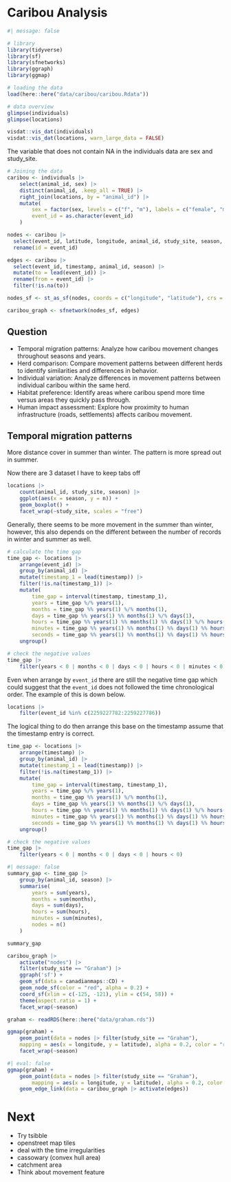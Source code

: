 # Caribou Analysis

```r
#| message: false

# library
library(tidyverse)
library(sf)
library(sfnetworks)
library(ggraph)
library(ggmap)
```

```r
# loading the data
load(here::here("data/caribou/caribou.Rdata"))

# data overview
glimpse(individuals)
glimpse(locations)

visdat::vis_dat(individuals)
visdat::vis_dat(locations, warn_large_data = FALSE)
```

The variable that does not contain NA in the individuals data are sex and study_site.

```r
# Joining the data
caribou <- individuals |> 
    select(animal_id, sex) |> 
    distinct(animal_id, .keep_all = TRUE) |> 
    right_join(locations, by = "animal_id") |> 
    mutate(
        sex = factor(sex, levels = c("f", "m"), labels = c("female", "male")),
        event_id = as.character(event_id)
    )
```

```r
nodes <- caribou |> 
  select(event_id, latitude, longitude, animal_id, study_site, season, sex) |> 
  rename(id = event_id)

edges <- caribou |> 
  select(event_id, timestamp, animal_id, season) |> 
  mutate(to = lead(event_id)) |> 
  rename(from = event_id) |> 
  filter(!is.na(to))

nodes_sf <- st_as_sf(nodes, coords = c("longitude", "latitude"), crs = st_crs(4326))

caribou_graph <- sfnetwork(nodes_sf, edges)
```


## Question

- Temporal migration patterns: Analyze how caribou movement changes throughout seasons and years.
- Herd comparison: Compare movement patterns between different herds to identify similarities and differences in behavior.
- Individual variation: Analyze differences in movement patterns between individual caribou within the same herd.
- Habitat preference: Identify areas where caribou spend more time versus areas they quickly pass through.
- Human impact assessment: Explore how proximity to human infrastructure (roads, settlements) affects caribou movement.

## Temporal migration patterns

More distance cover in summer than winter. The pattern is more spread out in summer.

Now there are 3 dataset I have to keep tabs off

```r
locations |> 
    count(animal_id, study_site, season) |> 
    ggplot(aes(x = season, y = n)) +
    geom_boxplot() +
    facet_wrap(~study_site, scales = "free")
```

Generally, there seems to be more movement in the summer than winter, however, this also depends on the different between the number of records in winter and summer as well.

```r
# calculate the time gap
time_gap <- locations |> 
    arrange(event_id) |> 
    group_by(animal_id) |> 
    mutate(timestamp_1 = lead(timestamp)) |> 
    filter(!is.na(timestamp_1)) |> 
    mutate(
        time_gap = interval(timestamp, timestamp_1),
        years = time_gap %/% years(1),
        months = time_gap %% years(1) %/% months(1),
        days = time_gap %% years(1) %% months(1) %/% days(1),
        hours = time_gap %% years(1) %% months(1) %% days(1) %/% hours(1),
        minutes = time_gap %% years(1) %% months(1) %% days(1) %% hours(1) %/% minutes(1),
        seconds = time_gap %% years(1) %% months(1) %% days(1) %% hours(1) %% minutes(1) %/% seconds(1)) |> 
    ungroup()
```

```r
# check the negative values
time_gap |> 
    filter(years < 0 | months < 0 | days < 0 | hours < 0 | minutes < 0)
```

Even when arrange by `event_id` there are still the negative time gap which could suggest that the `event_id` does not followed the time chronological order. The example of this is down below.

```r
locations |> 
    filter(event_id %in% c(2259227782:2259227786))
```

The logical thing to do then arrange this base on the timestamp assume that the timestamp entry is correct.

```r
time_gap <- locations |> 
    arrange(timestamp) |> 
    group_by(animal_id) |> 
    mutate(timestamp_1 = lead(timestamp)) |> 
    filter(!is.na(timestamp_1)) |> 
    mutate(
        time_gap = interval(timestamp, timestamp_1),
        years = time_gap %/% years(1),
        months = time_gap %% years(1) %/% months(1),
        days = time_gap %% years(1) %% months(1) %/% days(1),
        hours = time_gap %% years(1) %% months(1) %% days(1) %/% hours(1),
        minutes = time_gap %% years(1) %% months(1) %% days(1) %% hours(1) %/% minutes(1),
        seconds = time_gap %% years(1) %% months(1) %% days(1) %% hours(1) %% minutes(1) %/% seconds(1)) |> 
    ungroup()
```

```r
# check the negative values
time_gap |> 
    filter(years < 0 | months < 0 | days < 0 | hours < 0)
```

```r
#| message: false
summary_gap <- time_gap |> 
    group_by(animal_id, season) |> 
    summarise(
        years = sum(years),
        months = sum(months),
        days = sum(days),
        hours = sum(hours),
        minutes = sum(minutes),
        nodes = n()
    )

summary_gap
```

```r
caribou_graph |> 
    activate("nodes") |> 
    filter(study_site == "Graham") |>
    ggraph('sf') +
    geom_sf(data = canadianmaps::CD) +
    geom_node_sf(color = "red", alpha = 0.2) +
    coord_sf(xlim = c(-125, -121), ylim = c(54, 58)) +
    theme(aspect.ratio = 1) +
    facet_wrap(~season)
```

```r
graham <- readRDS(here::here("data/graham.rds"))

ggmap(graham) +
    geom_point(data = nodes |> filter(study_site == "Graham"), 
    mapping = aes(x = longitude, y = latitude), alpha = 0.2, color = "red") +
    facet_wrap(~season)
```

```r
#| eval: false
ggmap(graham) +
    geom_point(data = nodes |> filter(study_site == "Graham"),
        mapping = aes(x = longitude, y = latitude), alpha = 0.2, color = "red") +
    geom_edge_link(data = caribou_graph |> activate(edges))
```


# Next

- Try tsibble
- openstreet map tiles
- deal with the time irregularities
- cassowary (convex hull area)
- catchment area
- Think about movement feature